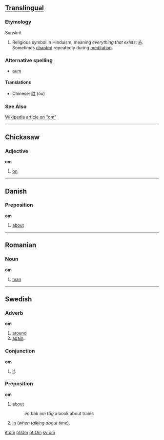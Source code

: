 ==[[Translingual]]==
===Etymology===
Sanskrit

#Religious symbol in Hinduism, meaning ''everything that exists'': [[ॐ]].  Sometimes [[chant|chanted]] repeatedly during [[meditation]].

===Alternative spelling===
*[[aum]]

====Translations====
*Chinese: [[吽]] (óu)

===See Also===
[[w:om|Wikipedia article on "om"]]

----

==Chickasaw==
===Adjective===
'''om'''
# [[on]]

----

==Danish==
===Preposition===
'''om'''

# [[about]]

----

==Romanian==
===Noun===
'''om'''

# [[man]]

----

==Swedish==
===Adverb===
'''om'''

# [[around]]
# [[again]].

===Conjunction===
'''om'''

#[[if]].

===Preposition===
'''om'''

# [[about]]
#: ''en bok om tåg'' a book about trains
# [[in]] (''when talking about time'').

[[it:om]]
[[pl:Om]]
[[pt:Om]]
[[sv:om]]